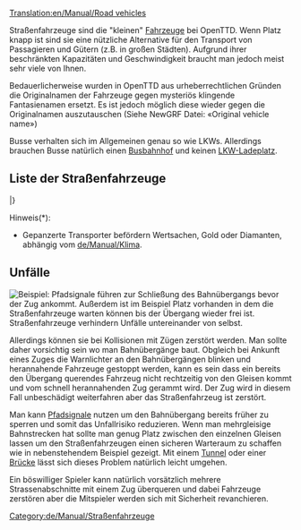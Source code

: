 [[Translation:en/Manual/Road vehicles]]
{{de/Manual/Inhaltsverzeichnis}}

{{en/Todo|einige Links müssen noch übersetzt werden}}

Straßenfahrzeuge sind die "kleinen" [[de/Manual/Fahrzeuge#fahrzeuge-de|Fahrzeuge]] bei OpenTTD. Wenn Platz knapp ist sind sie eine nützliche Alternative für den Transport von Passagieren und Gütern (z.B. in großen Städten). Aufgrund ihrer beschränkten Kapazitäten und Geschwindigkeit braucht man jedoch meist sehr viele von Ihnen. 

Bedauerlicherweise wurden in OpenTTD aus urheberrechtlichen Gründen die Originalnamen der Fahrzeuge gegen mysteriös klingende Fantasienamen ersetzt. Es ist jedoch möglich diese wieder gegen die Originalnamen auszutauschen (Siehe NewGRF Datei: «Original vehicle name») 

Busse verhalten sich im Allgemeinen genau so wie LKWs. Allerdings brauchen Busse natürlich einen [[de/Manual/Ladebuchten#busbahnhof|Busbahnhof]] und keinen [[de/Manual/Ladebuchten#lkw-ladeplatz|LKW-Ladeplatz]].

{{en/Todo|Tabelle und darin enthaltene Links übersetzen}}
==Liste der Straßenfahrzeuge==
{{en/Manual/VehicleTable/Start}}
{{en/Manual/VehicleTable/Header|Passengers and Mail}}
{{en/Manual/VehicleTable/Row|
*[[en/Manual/Base Set/Road Vehicles/Buses]]
*[[en/Manual/Base Set/Road Vehicles/Mail Trucks]]
|
*[[en/Manual/Base Set/Road Vehicles/Buses]]
*[[en/Manual/Base Set/Road Vehicles/Mail Trucks]]
|
*[[en/Manual/Base Set/Road Vehicles/Buses]]
*[[en/Manual/Base Set/Road Vehicles/Mail Trucks]]
|
*[[en/Manual/Base Set/Road Vehicles/Buses]]
*[[en/Manual/Base Set/Road Vehicles/Mail Trucks]]
}}
{{en/Manual/VehicleTable/Header|Common cargo}}
{{en/Manual/VehicleTable/Row|
*[[en/Manual/Base Set/Road Vehicles/Oil Tankers]]
*[[en/Manual/Base Set/Road Vehicles/Goods Trucks]]
*[[en/Manual/Base Set/Road Vehicles/Grain Trucks]]
*[[en/Manual/Base Set/Road Vehicles/Livestock Vans]]
*[[en/Manual/Base Set/Road Vehicles/Wood Trucks]]
|
*[[en/Manual/Base Set/Road Vehicles/Oil Tankers]]
*[[en/Manual/Base Set/Road Vehicles/Goods Trucks]]
*[[en/Manual/Base Set/Road Vehicles/Grain Trucks]]
*[[en/Manual/Base Set/Road Vehicles/Livestock Vans]]
*[[en/Manual/Base Set/Road Vehicles/Wood Trucks]]
|
*[[en/Manual/Base Set/Road Vehicles/Oil Tankers]]
*[[en/Manual/Base Set/Road Vehicles/Goods Trucks]]
*[[en/Manual/Base Set/Road Vehicles/Grain Trucks]]
* -
*[[en/Manual/Base Set/Road Vehicles/Wood Trucks]]
|
*[[en/Manual/Base Set/Road Vehicles/Cola Trucks]]
*[[en/Manual/Base Set/Road Vehicles/Sweet Trucks]]
*[[en/Manual/Base Set/Road Vehicles/Toy Vans]]
*[[en/Manual/Base Set/Road Vehicles/Battery Trucks]]
*[[en/Manual/Base Set/Road Vehicles/Candyfloss Trucks]]
}}
{{en/Manual/VehicleTable/Header|Similar cargo}}
{{en/Manual/VehicleTable/Row|
*[[en/Manual/Base Set/Road Vehicles/Armoured Trucks]]*
*[[en/Manual/Base Set/Road Vehicles/Coal Trucks]]
*[[en/Manual/Base Set/Road Vehicles/Iron Ore Trucks]]
*[[en/Manual/Base Set/Road Vehicles/Steel Trucks]]
* -
|
*[[en/Manual/Base Set/Road Vehicles/Armoured Trucks]]*
*[[en/Manual/Base Set/Road Vehicles/Coal Trucks]]
* -
*[[en/Manual/Base Set/Road Vehicles/Paper Trucks]]
*[[en/Manual/Base Set/Road Vehicles/Food Vans]]
|
*[[en/Manual/Base Set/Road Vehicles/Armoured Trucks]]*
* -
*[[en/Manual/Base Set/Road Vehicles/Copper Ore Trucks]]
* -
*[[en/Manual/Base Set/Road Vehicles/Food Vans]]
|
* -
*[[en/Manual/Base Set/Road Vehicles/Sugar Trucks]]
* -
* -
* -
}}
{{en/Manual/VehicleTable/Header|Other cargo}}
{{en/Manual/VehicleTable/Row|
|
|
*[[en/Manual/Base Set/Road Vehicles/Water Tankers]]
*[[en/Manual/Base Set/Road Vehicles/Fruit Trucks]]
*[[en/Manual/Base Set/Road Vehicles/Rubber Trucks]]
|
*[[en/Manual/Base Set/Road Vehicles/Bubble Trucks]]
*[[en/Manual/Base Set/Road Vehicles/Fizzy Drink Trucks]]
*[[en/Manual/Base Set/Road Vehicles/Plastic Trucks]]
*[[en/Manual/Base Set/Road Vehicles/Toffee Trucks]]
}}
|}

Hinweis(*):
*Gepanzerte Transporter befördern Wertsachen, Gold oder Diamanten, abhängig vom [[de/Manual/Klima]].

==Unfälle==
[[File:en/Manual/Roadvehicledualtrack.png|right|frame|Beispiel: Pfadsignale führen zur Schließung des Bahnübergangs bevor der Zug ankommt. Außerdem ist im Beispiel Platz vorhanden in dem die Straßenfahrzeuge warten können bis der Übergang wieder frei ist.]]
Straßenfahrzeuge verhindern Unfälle untereinander von selbst. 

Allerdings können sie bei Kollisionen mit Zügen zerstört werden. Man sollte daher vorsichtig sein wo man Bahnübergänge baut. Obgleich bei Ankunft eines Zuges die Warnlichter an den Bahnübergängen blinken und herannahende Fahrzeuge gestoppt werden, kann es sein dass ein bereits den Übergang querendes Fahrzeug nicht rechtzeitig von den Gleisen kommt und vom schnell herannahenden Zug gerammt wird. Der Zug wird in diesem Fall unbeschädigt weiterfahren aber das Straßenfahrzeug ist zerstört.

Man kann [[de/Manual/Signale#pfadsignale|Pfadsignale]] nutzen um den Bahnübergang bereits früher zu sperren und somit das Unfallrisiko reduzieren. Wenn man mehrgleisige Bahnstrecken hat sollte man genug Platz zwischen den einzelnen Gleisen lassen um den Straßenfahrzeugen einen sicheren Warteraum zu schaffen wie in nebenstehendem Beispiel gezeigt. Mit einem [[de/Manual/Tunnelbau#tunnelbau-de|Tunnel]] oder einer [[de/Manual/Brückenbau#bruckenbau-de|Brücke]] lässt sich dieses Problem natürlich leicht umgehen.

Ein böswilliger Spieler kann natürlich vorsätzlich mehrere Strassenabschnitte mit einem Zug überqueren und dabei Fahrzeuge zerstören aber die Mitspieler werden sich mit Sicherheit revanchieren.

[[Category:de/Manual/Straßenfahrzeuge]]